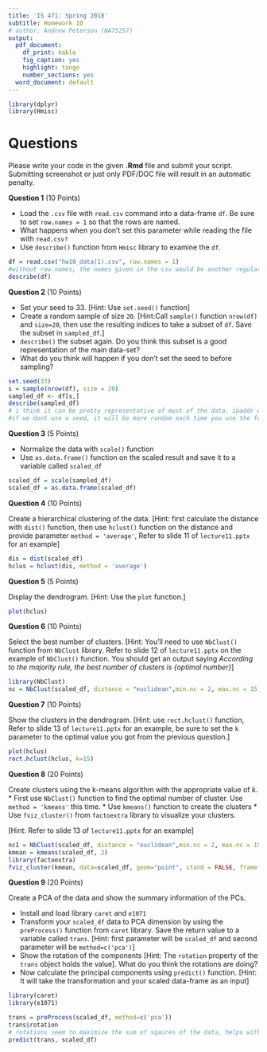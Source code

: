 ```yaml
---
title: 'IS 471: Spring 2018'
subtitle: Homework 10
# author: Andrew Peterson (NA75257)
output:
  pdf_document:
    df_print: kable
    fig_caption: yes
    highlight: tango
    number_sections: yes
  word_document: default
---
```

```r
library(dplyr)
library(Hmisc)
```

Questions
=========
Please write your code in the given **.Rmd** file and submit your script. Submitting screenshot or just only PDF/DOC file will result in an automatic penalty.



**Question 1** (10 Points)

* Load the `.csv` file with `read.csv` command into a data-frame `df`. Be sure to set `row.names = 1` so that the rows are named. 
* What happens when you don't set this parameter while reading the file with `read.csv?` 
* Use `describe()` function from `Hmisc` library to examine the `df`.

```r
df = read.csv("hw10_data(1).csv", row.names = 1)
#without row.names, the names given in the csv would be another regular column with the header of X.
describe(df)
```

**Question 2** (10 Points)

* Set your seed to 33. [Hint: Use `set.seed()` function]
* Create a random sample of size `20`. [Hint:Call `sample()` function `nrow(df)` and `size=20`, then use the resulting indices to take a subset of `df`. Save the subset in `sampled_df`.]
* `describe()` the subset again. Do you think this subset is a good representation of the main data-set?
* What do you think will happen if you don't set the seed to before sampling?

```r
set.seed(33)
s = sample(nrow(df), size = 20)
sampled_df <- df[s,]
describe(sampled_df)
# i think it can be pretty representative of most of the data. ipaddr was not the best, i assume because they aren't really numbers.
#if we dont use a seed, it will be more random each time you use the function.
```

**Question 3** (5 Points)

* Normalize the data with `scale()` function
* Use `as.data.frame()` function on the scaled result and save it to a variable called `scaled_df`

```r
scaled_df = scale(sampled_df)
scaled_df = as.data.frame(scaled_df)
```


**Question 4** (10 Points)

Create a hierarchical clustering of the data. [Hint: first calculate the distance with `dist()` function, then use `hclust()` function on the distance and provide parameter `method = 'average'`, Refer to slide 11 of `lecture11.pptx` for an example]

```r
dis = dist(scaled_df)
hclus = hclust(dis, method = 'average')
```

**Question 5** (5 Points)

Display the dendrogram. [Hint: Use the `plot` function.]

```r
plot(hclus)
```

**Question 6** (10 Points)

Select the best number of clusters. [Hint: You'll need to use `NbClust()` function from `NbClust` library. Refer to slide 12 of `lecture11.pptx` on the example of `NbClust()` function. You should get an output saying *According to the majority rule, the best number of clusters is {optimal number}*]

```r
library(NbClust)
nc = NbClust(scaled_df, distance = "euclidean",min.nc = 2, max.nc = 15, method = "average")
```

**Question 7** (10 Points)

Show the clusters in the dendrogram. [Hint: use `rect.hclust()` function, Refer to slide 13 of `lecture11.pptx` for an example, be sure to set the `k` parameter to the optimal value you got from the previous question.]

```r
plot(hclus)
rect.hclust(hclus, k=15)
```

**Question 8** (20 Points)

Create clusters using the k-means algorithm with the appropriate value of k.
* First use `NbClust()` function to find the optimal number of cluster. Use `method = 'kmeans'` this time.
* Use `kmeans()` function to create the clusters
* Use `fviz_cluster()` from `factoextra` library to visualize your clusters. 

[Hint: Refer to slide 13 of `lecture11.pptx` for an example]

```r
nc1 = NbClust(scaled_df, distance = "euclidean",min.nc = 2, max.nc = 15, method = "kmeans")
kmean = kmeans(scaled_df, 2)
library(factoextra)
fviz_cluster(kmean, data=scaled_df, geom="point", stand = FALSE, frame.type="norm")

```

**Question 9** (20 Points)

Create a PCA of the data and show the summary information of the PCs.

* Install and load library `caret` and `e1071`
* Transform your `scaled_df` data to PCA dimension by using the `preProcess()` function from `caret` library. Save the return value to a variable called `trans`. [Hint: first parameter will be `scaled_df` and second parameter will be `method=c('pca')`]
* Show the rotation of the components [Hint: The `rotation` property of the `trans` object holds the value]. What do you think the rotations are doing?
* Now calculate the principal components using `predict()` function. [Hint: It will take the transformation and your scaled data-frame as an input]

```r
library(caret)
library(e1071)

trans = preProcess(scaled_df, method=c('pca'))
trans$rotation
# rotations seem to maximize the sum of sqaures of the data, helps with correlation.
predict(trans, scaled_df)
```
